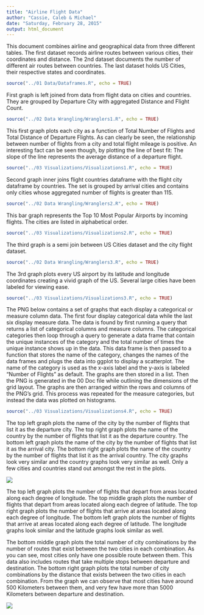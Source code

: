 ```yaml
---
title: "Airline Flight Data"
author: "Cassie, Caleb & Michael"
date: "Saturday, February 28, 2015"
output: html_document
---
```


This document combines airline and geographical data from three different tables. The first dataset records airline routes between various cities, their coordinates and distance. The 2nd dataset documents the number of different air routes between countries. The last dataset holds US Cities, their respective states and coordinates.


```r
source("../01 Data/Dataframes.R", echo = TRUE)
```


First graph is left joined from data from flight data on cities and countries. They are grouped by Departure City with aggregated Distance and Flight Count.


```r
source("../02 Data Wrangling/Wranglers1.R", echo = TRUE)
```

This first graph plots each city as a function of Total Number of Flights and Total Distance of Departure Flights. As can clearly be seen, the relationship between number of flights from a city and total flight mileage is positive. An interesting fact can be seen though, by plotting the line of best fit: The slope of the line represents the average distance of a departure flight.


```r
source("../03 Visualizations/Visualizations1.R", echo = TRUE)
```

Second graph inner joins flight countries dataframe with the flight city dataframe by countries. The set is grouped by arrival cities and contains only cities whose aggregated number of flights is greater than 115.


```r
source("../02 Data Wrangling/Wranglers2.R", echo = TRUE)
```

This bar graph represents the Top 10 Most Popular Airports by incoming flights. The cities are listed in alphabetical order.

```r
source("../03 Visualizations/Visualizations2.R", echo = TRUE)
```

The third graph is a semi join between US Cities dataset and the city flight dataset.

```r
source("../02 Data Wrangling/Wranglers3.R", echo = TRUE)
```


The 3rd graph plots every US airport by its latitude and longitude coordinates creating a vivid graph of the US. Several large cities have been labeled for viewing ease.



```r
source("../03 Visualizations/Visualizations3.R", echo = TRUE)
```

The PNG below contains a set of graphs that each display a categorical or measure column data. The first four display categorical data while the last six display measure data. The data is found by first running a query that returns a list of categorical columns and measure columns. The categorical categories then loop through a query to generate a data frame that contain the unique instances of the category and the total number of times the unique instance shows up in the data. This data frame is then passed to a function that stores the name of the category, changes the names of the data frames and plugs the data into ggplot to display a scatterplot. The name of the category is used as the x-axis label and the y-axis is labeled “Number of Flights” as default. The graphs are then stored in a list. Then the PNG is generated in the 00 Doc file while outlining the dimensions of the grid layout. The graphs are then arranged within the rows and columns of the PNG’s grid. This process was repeated for the measure categories, but instead the data was plotted on histograms.

```r
source("../03 Visualizations/Visualizations4.R", echo = TRUE)
```

The top left graph plots the name of the city by the number of flights that list it as the departure city. The top right graph plots the name of the country by the number of flights that list it as the departure country. The bottom left graph plots the name of the city by the number of flights that list it as the arrival city. The bottom right graph plots the name of the country by the number of flights that list it as the arrival country. The city graphs look very similar and the country graphs look very similar as well. Only a few cities and countries stand out amongst the rest in the plots.

![](./categoricals.png)


The top left graph plots the number of flights that depart from areas located along each degree of longitude. The top middle graph plots the number of flights that depart from areas located along each degree of latitude. The top right graph plots the number of flights that arrive at areas located along each degree of longitude. The bottom left graph plots the number of flights that arrive at areas located along each degree of latitude. The longitude graphs look similar and the latitude graphs look similar as well.

The bottom middle graph plots the total number of city combinations by the number of routes that exist between the two cities in each combination. As you can see, most cities only have one possible route between them. This data also includes routes that take multiple stops between departure and destination. The bottom right graph plots the total number of city combinations by the distance that exists between the two cities in each combination. From the graph we can observe that most cities have around 500 Kilometers between them, and very few have more than 5000 Kilometers between departure and destination.

![](./categoricals2.png)
